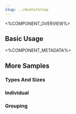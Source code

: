```yaml
---
slug: ../AvatarGroup
---
```



<%COMPONENT_OVERVIEW%>

## Basic Usage
<Basic />

<%COMPONENT_METADATA%>

## More Samples

### Types And Sizes
<TypesAndSizes />

### Individual
<IndividualWithPopover />

### Grouping
<GroupWithPopover />